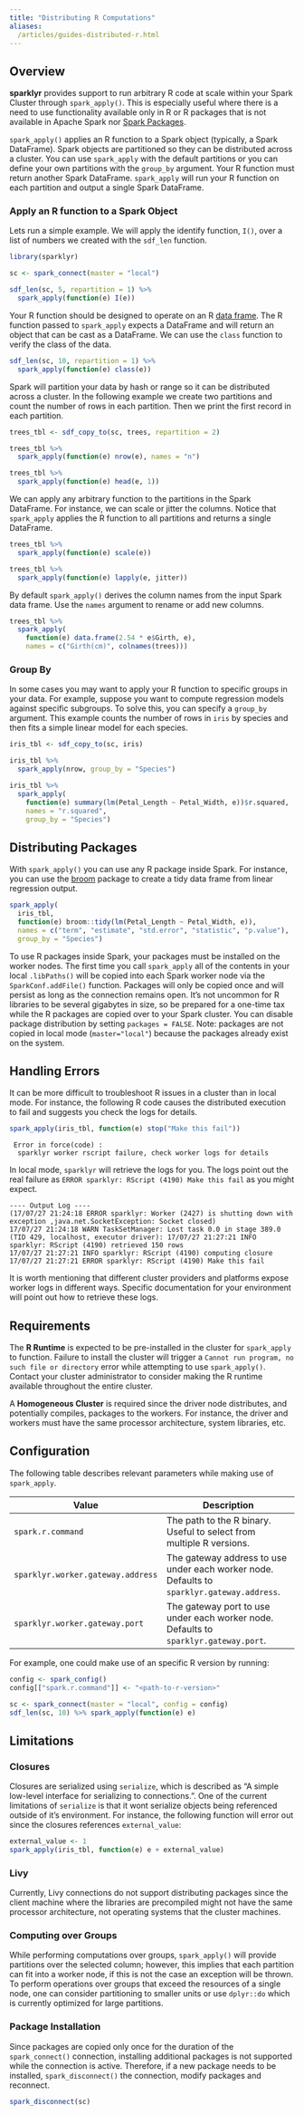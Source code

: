 ```yaml
---
title: "Distributing R Computations"
aliases:
  /articles/guides-distributed-r.html
---
```


## Overview

**sparklyr** provides support to run arbitrary R code at scale within your Spark Cluster through `spark_apply()`. This is especially useful where there is a need to use functionality available only in R or R packages that is not available in Apache Spark nor [Spark Packages](https://spark-packages.org/).

`spark_apply()` applies an R function to a Spark object (typically, a Spark DataFrame). Spark objects are partitioned so they can be distributed across a cluster. You can use `spark_apply` with the default partitions or you can define your own partitions with the `group_by` argument. Your R function must return another Spark DataFrame. `spark_apply` will run your R function on each partition and output a single Spark DataFrame.

### Apply an R function to a Spark Object

Lets run a simple example. We will apply the identify function, `I()`, over a list of numbers we created with the `sdf_len` function.

```r
library(sparklyr)

sc <- spark_connect(master = "local")

sdf_len(sc, 5, repartition = 1) %>%
  spark_apply(function(e) I(e))
```

Your R function should be designed to operate on an R [data frame](https://stat.ethz.ch/R-manual/R-devel/library/base/html/data.frame.html). The R function passed to `spark_apply` expects a DataFrame and will return an object that can be cast as a DataFrame.  We can use the `class` function to verify the class of the data.

```r
sdf_len(sc, 10, repartition = 1) %>%
  spark_apply(function(e) class(e))
```

Spark will partition your data by hash or range so it can be distributed across a cluster. In the following example we create two partitions and count the number of rows in each partition. Then we print the first record in each partition.

```r
trees_tbl <- sdf_copy_to(sc, trees, repartition = 2)

trees_tbl %>%
  spark_apply(function(e) nrow(e), names = "n")

trees_tbl %>%
  spark_apply(function(e) head(e, 1))
```

We can apply any arbitrary function to the partitions in the Spark DataFrame. For instance, we can scale or jitter the columns. Notice that `spark_apply` applies the R function to all partitions and returns a single DataFrame.

```r
trees_tbl %>%
  spark_apply(function(e) scale(e))

trees_tbl %>%
  spark_apply(function(e) lapply(e, jitter))
```

By default `spark_apply()` derives the column names from the input Spark data frame. Use the `names` argument to rename or add new columns.

```r
trees_tbl %>%
  spark_apply(
    function(e) data.frame(2.54 * e$Girth, e),
    names = c("Girth(cm)", colnames(trees)))
```

### Group By

In some cases you may want to apply your R function to specific groups in your data. For example, suppose you want to compute regression models against specific subgroups. To solve this, you can specify a `group_by` argument. This example counts the number of rows in `iris` by species and then fits a simple linear model for each species.

```r
iris_tbl <- sdf_copy_to(sc, iris)

iris_tbl %>%
  spark_apply(nrow, group_by = "Species")

iris_tbl %>%
  spark_apply(
    function(e) summary(lm(Petal_Length ~ Petal_Width, e))$r.squared,
    names = "r.squared",
    group_by = "Species")
```

## Distributing Packages

With `spark_apply()` you can use any R package inside Spark. For instance, you can use the [broom](https://cran.r-project.org/package=broom) package to create a tidy data frame from linear regression output.

```r
spark_apply(
  iris_tbl,
  function(e) broom::tidy(lm(Petal_Length ~ Petal_Width, e)),
  names = c("term", "estimate", "std.error", "statistic", "p.value"),
  group_by = "Species")
```

To use R packages inside Spark, your packages must be installed on the worker nodes. The first time you call `spark_apply` all of the contents in your local `.libPaths()` will be copied into each Spark worker node via the `SparkConf.addFile()` function. Packages will only be copied once and will persist as long as the connection remains open. It's not uncommon for R libraries to be several gigabytes in size, so be prepared for a one-time tax while the R packages are copied over to your Spark cluster. You can disable package distribution by setting `packages = FALSE`. Note: packages are not copied in local mode (`master="local"`) because the packages already exist on the system.

## Handling Errors

It can be more difficult to troubleshoot R issues in a cluster than in local mode. For instance, the following R code causes the distributed execution to fail and suggests you check the logs for details.

```r
spark_apply(iris_tbl, function(e) stop("Make this fail"))
```

```
 Error in force(code) : 
  sparklyr worker rscript failure, check worker logs for details
```

In local mode, `sparklyr` will retrieve the logs for you. The logs point out the real failure as `ERROR sparklyr: RScript (4190) Make this fail` as you might expect.

```
---- Output Log ----
(17/07/27 21:24:18 ERROR sparklyr: Worker (2427) is shutting down with exception ,java.net.SocketException: Socket closed)
17/07/27 21:24:18 WARN TaskSetManager: Lost task 0.0 in stage 389.0 (TID 429, localhost, executor driver): 17/07/27 21:27:21 INFO sparklyr: RScript (4190) retrieved 150 rows 
17/07/27 21:27:21 INFO sparklyr: RScript (4190) computing closure 
17/07/27 21:27:21 ERROR sparklyr: RScript (4190) Make this fail 
```

It is worth mentioning that different cluster providers and platforms expose worker logs in different ways. Specific documentation for your environment will point out how to retrieve these logs.

## Requirements

The **R Runtime** is expected to be pre-installed in the cluster for `spark_apply` to function. Failure to install the cluster will trigger a `Cannot run program, no such file or directory` error while attempting to use `spark_apply()`. Contact your cluster administrator to consider making the R runtime available throughout the entire cluster.

A **Homogeneous Cluster** is required since the driver node distributes, and potentially compiles, packages to the workers. For instance, the driver and workers must have the same processor architecture, system libraries, etc.

## Configuration

The following table describes relevant parameters while making use of `spark_apply`.

| Value | Description  |
|----------------------------|---------------------------------------------|
| `spark.r.command`| The path to the R binary. Useful to select from multiple R versions. |
| `sparklyr.worker.gateway.address` | The gateway address to use under each worker node. Defaults to `sparklyr.gateway.address`.|
| `sparklyr.worker.gateway.port`| The gateway port to use under each worker node. Defaults to `sparklyr.gateway.port`.|

For example, one could make use of an specific R version by running:

```r
config <- spark_config()
config[["spark.r.command"]] <- "<path-to-r-version>"

sc <- spark_connect(master = "local", config = config)
sdf_len(sc, 10) %>% spark_apply(function(e) e)
```

## Limitations

### Closures

Closures are serialized using `serialize`, which is described as "A simple low-level interface for serializing to connections.". One of the current limitations of `serialize` is that it wont serialize objects being referenced outside of it's environment. For instance, the following function will error out since the closures references `external_value`:

```r
external_value <- 1
spark_apply(iris_tbl, function(e) e + external_value)
```

### Livy

Currently, Livy connections do not support distributing packages since the client machine where the libraries are precompiled might not have the same processor architecture, not operating systems that the cluster machines.

### Computing over Groups

While performing computations over groups, `spark_apply()` will provide partitions over the selected column; however, this implies that each partition can fit into a worker node, if this is not the case an exception will be thrown. To perform operations over groups that exceed the resources of a single node, one can consider partitioning to smaller units or use `dplyr::do` which is currently optimized for large partitions. 

### Package Installation

Since packages are copied only once for the duration of the `spark_connect()` connection, installing additional packages is not supported while the connection is active. Therefore, if a new package needs to be installed, `spark_disconnect()` the connection, modify packages and reconnect.

```r
spark_disconnect(sc)
```

